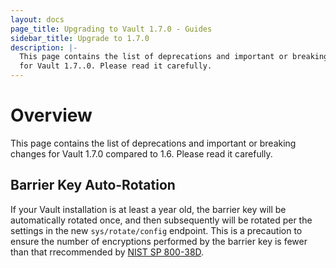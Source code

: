 ```yaml
---
layout: docs
page_title: Upgrading to Vault 1.7.0 - Guides
sidebar_title: Upgrade to 1.7.0
description: |-
  This page contains the list of deprecations and important or breaking changes
  for Vault 1.7..0. Please read it carefully.
---
```


# Overview

This page contains the list of deprecations and important or breaking changes
for Vault 1.7.0 compared to 1.6. Please read it carefully.

## Barrier Key Auto-Rotation

If your Vault installation is at least a year old, the barrier key will be 
automatically rotated once, and then subsequently will be rotated per the 
settings in the new `sys/rotate/config` endpoint.  This is a precaution to 
ensure the number of encryptions performed by the barrier key is fewer than that 
rrecommended by 
[NIST SP 800-38D](https://csrc.nist.gov/publications/detail/sp/800-38d/final).